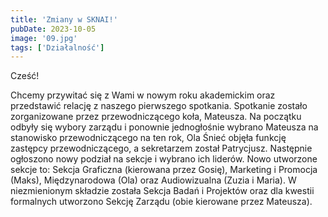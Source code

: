 ```yaml
---
title: 'Zmiany w SKNAI!'
pubDate: 2023-10-05
image: '09.jpg'
tags: ['Działalność']
---
```


Cześć! 

Chcemy przywitać się z Wami w nowym roku akademickim oraz przedstawić relację z naszego pierwszego spotkania. Spotkanie zostało zorganizowane przez przewodniczącego koła, Mateusza. Na początku odbyły się wybory zarządu i ponownie jednogłośnie wybrano Mateusza na stanowisko przewodniczącego na ten rok, Ola Śnieć objęła funkcję zastępcy przewodniczącego, a sekretarzem został Patrycjusz. Następnie ogłoszono nowy podział na sekcje i wybrano ich liderów. Nowo utworzone sekcje to: Sekcja Graficzna (kierowana przez Gosię), Marketing i Promocja (Maks), Międzynarodowa (Ola) oraz Audiowizualna (Zuzia i Maria). W niezmienionym składzie została Sekcja Badań i Projektów oraz dla kwestii formalnych utworzono Sekcję Zarządu (obie kierowane przez Mateusza).